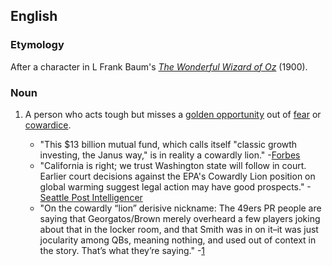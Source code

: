 ==English==

===Etymology===
After a character in L Frank Baum's ''[[w:The Wonderful Wizard of Oz|The Wonderful Wizard of Oz]]'' (1900).

===Noun===
{{en-noun|head=[[cowardly]] [[lion]]}}

# {{context|figuratively|lang=en}} A person who acts tough but misses a [[golden opportunity]] out of [[fear]] or [[cowardice]].
#*"This $13 billion mutual fund, which calls itself "classic growth investing, the Janus way," is in reality a cowardly lion." -[http://www.forbes.com/opinions/2007/12/06/sosnoff-gripple-growth-oped-cx_mts_1206sosnoff.html Forbes]
#*"California is right; we trust Washington state will follow in court. Earlier court decisions against the EPA's Cowardly Lion position on global warming suggest legal action may have good prospects." -[http://www.seattlepi.com/opinion/344385_autoed21.html Seattle Post Intelligencer]
#*"On the cowardly “lion” derisive nickname: The 49ers PR people are saying that Georgatos/Brown merely overheard a few players joking about that in the locker room, and that Smith was in on it–it was just jocularity among QBs, meaning nothing, and used out of context in the story. That’s what they’re saying." -[http://www.mercextra.com/blogs/kawakami/2007/12/12/whos-with-me-on-alex-smiths-side-plus-more-notes-on-the-smith-nolan-feud-and-clumsy-attempted-cover-up/]
